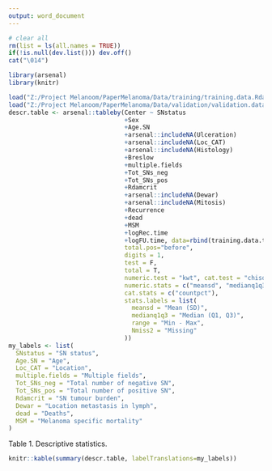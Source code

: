 ```yaml
---
output: word_document
---
```


```r
# clear all
rm(list = ls(all.names = TRUE))
if(!is.null(dev.list())) dev.off()
cat("\014")

library(arsenal)
library(knitr)

load("Z:/Project Melanoom/PaperMelanoma/Data/training/training.data.Rdata")
load("Z:/Project Melanoom/PaperMelanoma/Data/validation/validation.data.Rdata")
descr.table <- arsenal::tableby(Center ~ SNstatus
                                +Sex
                                +Age.SN
                                +arsenal::includeNA(Ulceration)
                                +arsenal::includeNA(Loc_CAT)
                                +arsenal::includeNA(Histology)
                                +Breslow
                                +multiple.fields
                                +Tot_SNs_neg
                                +Tot_SNs_pos
                                +Rdamcrit
                                +arsenal::includeNA(Dewar)
                                +arsenal::includeNA(Mitosis)
                                +Recurrence
                                +dead
                                +MSM
                                +logRec.time
                                +logFU.time, data=rbind(training.data.to.be.imputed, validation.data.to.be.imputed[, -c(18, 19)]), # training.data.to.be.imputed,
                                total.pos="before",
                                digits = 1,
                                test = F,
                                total = T,
                                numeric.test = "kwt", cat.test = "chisq",
                                numeric.stats = c("meansd", "medianq1q3", "range", "Nmiss2"),
                                cat.stats = c("countpct"),
                                stats.labels = list(
                                  meansd = "Mean (SD)",
                                  medianq1q3 = "Median (Q1, Q3)",
                                  range = "Min - Max",
                                  Nmiss2 = "Missing"
                                ))
my_labels <- list(
  SNstatus = "SN status",
  Age.SN = "Age",
  Loc_CAT = "Location",
  multiple.fields = "Multiple fields",
  Tot_SNs_neg = "Total number of negative SN",
  Tot_SNs_pos = "Total number of positive SN",
  Rdamcrit = "SN tumour burden",
  Dewar = "Location metastasis in lymph",
  dead = "Deaths",
  MSM = "Melanoma specific mortality"
)
```

Table 1. Descriptive statistics.
```r
knitr::kable(summary(descr.table, labelTranslations=my_labels))
```

